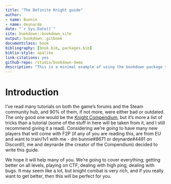 ```yaml
--- 
title: "The Definite Knight guide"
author: 
- name: Bunnie
- name: deynarde
date: "`r Sys.Date()`"
site: bookdown::bookdown_site
output: bookdown::gitbook
documentclass: book
bibliography: [book.bib, packages.bib]
biblio-style: apalike
link-citations: yes
github-repo: rstudio/bookdown-demo
description: "This is a minimal example of using the bookdown package to write a book. The output format for this example is bookdown::gitbook."
---
```


# Introduction

I’ve read many tutorials on both the game’s forums and the Steam community hub, and 90% of them, if not more, were either bad or outdated. The only good one would be the [Knight Compendium](https://deynarde.github.io/kag-knight-compendium/), but it’s more a list of tricks than a tutorial (some of the stuff in here will be taken from it, and I still recommend giving it a read). Considering we’re going to have many new players that will come with F2P (if any of you are reading this, are from EU and want to train/1v1 with me - dm bunnie#8671 or deynarde#4491 on Discord!), me and deynarde (the creator of the Compendium) decided to write this guide.

We hope it will help many of you. We’re going to cover everything; getting better on all levels, playing on CTF, dealing with high ping, dealing with bugs. It may seem like a lot, but knight combat is very rich, and if you really want to get better, then this will be perfect for you.
